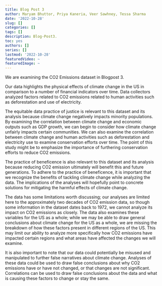 ```yaml
---
title: Blog Post 3
author: Maryam Bhuttor, Priya Kaneria, Veer Sawhney, Tessa Sharma
date: '2022-10-28'
slug: []
categories: []
tags: []
description: Blog-Post3.
toc: yes
authors: []
series: []
lastmod: '2022-10-28'
featuredVideo: ~
featuredImage: ~
---
```


We are examining the CO2 Emissions dataset in Blogpost 3.

Our data highlights the physical effects of climate change in the US in comparison to a number of financial indicators over time. Data collectors analyzed factors related to CO2 emissions related to human activities such as deforestation and use of electricity.

The equitable data practice of justice is relevant to this dataset and its analysis because climate change negatively impacts minority populations. By examining the correlation between climate change and economic outputs such as GDP growth, we can begin to consider how climate change unfairly impacts certain communities. We can also examine the correlation between climate change and human activities such as deforestation and electricity use to examine conservation efforts over time. The point of this study might be to emphasize the importance of furthering conservation efforts to reduce CO2 emissions.

The practice of beneficence is also relevant to this dataset and its analysis because reducing CO2 emission ultimately will benefit this and future generations. To adhere to the practice of beneficence, it is important that we recognize the benefits of tackling climate change while analyzing the data. The implications of the analyses will hopefully point to concrete solutions for mitigating the harmful effects of climate change.

The data has some limitations worth discussing; our analyses are limited here to the approximately two decades of CO2 emission data, so though some information in the dataset dates back to 1972, we cannot analyze its impact on CO2 emissions as closely. The data also examines these variables for the US as a whole; while we may be able to draw general conclusions about climate change for the US as a whole, we are missing the breakdown of how these factors present in different regions of the US. This may limit our ability to analyze more specifically how CO2 emissions have impacted certain regions and what areas have affected the changes we will examine.

It is also important to note that our data could potentially be misused and manipulated to further false narratives about climate change. Analyses of these data could be used to draw false conclusions about why CO2 emissions have or have not changed, or that changes are not significant. Correlations can be used to draw false conclusions about the data and what is causing these factors to change or stay the same.
